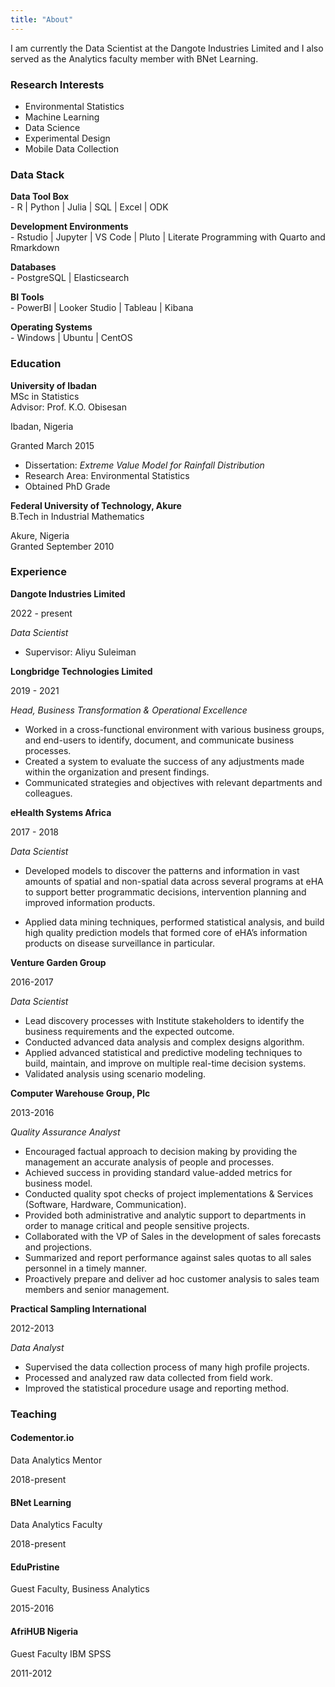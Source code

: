 ```yaml
---
title: "About"
---
```



I am currently the Data Scientist at the Dangote Industries Limited and I also served as the Analytics faculty member with BNet Learning.


### Research Interests

- Environmental Statistics
- Machine Learning
- Data Science
- Experimental Design
- Mobile Data Collection

### Data Stack

::: {.d-flex .justify-content-between}
::: {}
**Data Tool Box**  
- R | Python | Julia | SQL | Excel | ODK  
:::
::: {.text-end}

:::
:::


::: {.d-flex .justify-content-between}
::: {}
**Development Environments**  
- Rstudio | Jupyter | VS Code | Pluto  | Literate Programming with Quarto and Rmarkdown
:::
::: {.text-end}

:::
:::

::: {.d-flex .justify-content-between}
::: {}
**Databases**  
- PostgreSQL | Elasticsearch
:::
::: {.text-end}

:::
:::

::: {.d-flex .justify-content-between}
::: {}
**BI Tools**  
- PowerBI | Looker Studio | Tableau | Kibana 
:::
::: {.text-end}

:::
:::

::: {.d-flex .justify-content-between}
::: {}
**Operating Systems**  
- Windows | Ubuntu | CentOS   
:::
::: {.text-end}

:::
:::

### Education

::: {.d-flex .justify-content-between}
::: {}
**University of Ibadan**  
MSc in Statistics  
Advisor: Prof. K.O. Obisesan
:::
::: {.text-end}
Ibadan, Nigeria

Granted March 2015
:::
:::
- Dissertation: *Extreme Value Model for Rainfall Distribution*
- Research Area: Environmental Statistics
- Obtained PhD Grade

::: {.d-flex .justify-content-between}
::: {}
**Federal University of Technology, Akure**  
B.Tech in Industrial Mathematics
:::
::: {.text-end}
Akure, Nigeria  
Granted September 2010
:::
:::

### Experience

::: {.d-flex .justify-content-between}
::: {}
**Dangote Industries Limited**  
:::
::: {.text-end}
2022 - present
:::
:::
*Data Scientist*

- Supervisor: Aliyu Suleiman

::: {.d-flex .justify-content-between}
::: {}
**Longbridge Technologies Limited**  
:::
::: {.text-end}
2019 - 2021
:::
:::
*Head, Business Transformation & Operational Excellence*

- Worked in a cross-functional environment with various business groups, and end-users to identify, document, and communicate business processes.
- Created a system to evaluate the success of any adjustments made within the organization and present findings.
- Communicated strategies and objectives with relevant departments and colleagues.

::: {.d-flex .justify-content-between}
::: {}
**eHealth Systems Africa**  
:::
::: {.text-end}
2017 - 2018
:::
:::
*Data Scientist*

- Developed models to discover the patterns and information in vast amounts of spatial and non-spatial data across several programs at eHA to support better programmatic decisions, intervention planning and improved information products.

- Applied data mining techniques, performed statistical analysis, and build high quality prediction models that formed core of eHA’s information products on disease surveillance in particular.

::: {.d-flex .justify-content-between}
::: {}
**Venture Garden Group**  
:::
::: {.text-end}
2016-2017
:::
:::
*Data Scientist*

- Lead discovery processes with Institute stakeholders to identify the business requirements and the expected outcome.
- Conducted advanced data analysis and complex designs algorithm.
- Applied advanced statistical and predictive modeling techniques to build, maintain, and improve on multiple real-time decision systems.
- Validated analysis using scenario modeling.


::: {.d-flex .justify-content-between}
::: {}
**Computer Warehouse Group, Plc**  
:::
::: {.text-end}
2013-2016
:::
:::
*Quality Assurance Analyst*

- Encouraged factual approach to decision making by providing the management an accurate analysis of people and processes.
- Achieved success in providing standard value-added metrics for business model.
- Conducted quality spot checks of project implementations & Services (Software, Hardware, Communication).
- Provided both administrative and analytic support to departments in order to manage critical and people sensitive projects.
- Collaborated with the VP of Sales in the development of sales forecasts and projections.
- Summarized and report performance against sales quotas to all sales personnel in a timely manner.
- Proactively prepare and deliver ad hoc customer analysis to sales team members and senior management.



::: {.d-flex .justify-content-between}
::: {}
**Practical Sampling International**  
:::
::: {.text-end}
2012-2013
:::
:::
*Data Analyst*

- Supervised the data collection process of many high profile projects.
- Processed and analyzed raw data collected from field work.
- Improved the statistical procedure usage and reporting method.




### Teaching 

#### Codementor.io
::: {.d-flex .justify-content-between}
::: {}
Data Analytics Mentor 
:::
::: {.text-end}
2018-present
:::
:::

#### BNet Learning
::: {.d-flex .justify-content-between}
::: {}
Data Analytics Faculty
:::
::: {.text-end}
2018-present
:::
:::

#### EduPristine
::: {.d-flex .justify-content-between}
::: {}
Guest Faculty, Business Analytics
:::
::: {.text-end}
2015-2016
:::
:::

#### AfriHUB Nigeria

::: {.d-flex .justify-content-between}
::: {}
Guest Faculty IBM SPSS
:::
::: {.text-end}
2011-2012
:::
:::
